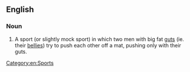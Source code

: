 ==English==

===Noun===
{{en-noun|-|head=[[gut]] [[barging]]}}
# {{label|en|British}} A sport (or slightly mock sport) in which two men with big fat [[gut]]s (ie. their [[belly|bellies]]) try to push each other off a mat, pushing only with their guts.
[[Category:en:Sports]]